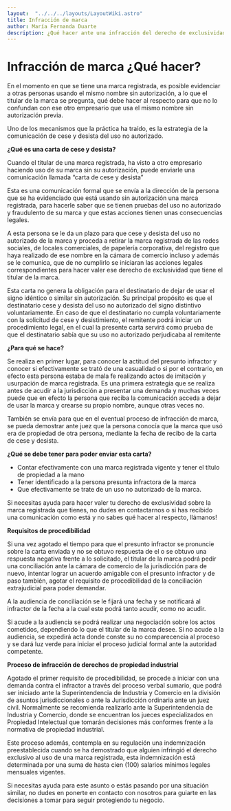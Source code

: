 ```yaml
---
layout:  "../../../layouts/LayoutWiki.astro"
title: Infracción de marca
author: María Fernanda Duarte
description: ¿Qué hacer ante una infracción del derecho de exclusividad?
---
```

# Infracción de marca ¿Qué hacer?

En el momento en que se tiene una marca registrada, es posible evidenciar a otras personas usando el mismo nombre sin autorización, a lo que el titular de la marca se pregunta, qué debe hacer al respecto para que no lo confundan con ese otro empresario que usa el mismo nombre sin autorización previa.

Uno de los mecanismos que la práctica ha traído, es la estrategia de la comunicación de cese y desista del uso no autorizado.

**¿Qué es una carta de cese y desista?**

Cuando el titular de una marca registrada, ha visto a otro empresario haciendo uso de su marca sin su autorización, puede enviarle una comunicación llamada “carta de cese y desista”

Esta es una comunicación formal que se envía a la dirección de la persona que se ha evidenciado que está usando sin autorización una marca registrada, para hacerle saber que se tienen pruebas del uso no autorizado y fraudulento de su marca y que estas acciones tienen unas consecuencias legales.

A esta persona se le da un plazo para que cese y desista del uso no autorizado de la marca y proceda a retirar la marca registrada de las redes sociales, de locales comerciales, de papelería corporativa, del registro que haya realizado de ese nombre en la cámara de comercio incluso y además se le comunica, que de no cumplirlo se iniciaran las acciones legales correspondientes para hacer valer ese derecho de exclusividad que tiene el titular de la marca.

Esta carta no genera la obligación para el destinatario de dejar de usar el signo idéntico o similar sin autorización. Su principal propósito es que el destinatario cese y desista del uso no autorizado del signo distintivo voluntariamente. En caso de que el destinatario no cumpla voluntariamente con la solicitud de cese y desistimiento, el remitente podrá iniciar un procedimiento legal, en el cual la presente carta servirá como prueba de que el destinatario sabía que su uso no autorizado perjudicaba al remitente

**¿Para qué se hace?**

Se realiza en primer lugar, para conocer la actitud del presunto infractor y conocer si efectivamente se trató de una casualidad o si por el contrario, en efecto esta persona estaba de mala fe realizando actos de imitación y usurpación de marca registrada. Es una primera estrategia que se realiza antes de acudir a la jurisdicción a presentar una demanda y muchas veces puede que en efecto la persona que reciba la comunicación acceda a dejar de usar la marca y crearse su propio nombre, aunque otras veces no.

También se envía para que en el eventual proceso de infracción de marca, se pueda demostrar ante juez que la persona conocía que la marca que usó era de propiedad de otra persona, mediante la fecha de recibo de la carta de cese y desista.

**¿Qué se debe tener para poder enviar esta carta?**

- Contar efectivamente con una marca registrada vigente y tener el título de propiedad a la mano
- Tener identificado a la persona presunta infractora de la marca
- Que efectivamente se trate de un uso no autorizado de la marca.

Si necesitas ayuda para hacer valer tu derecho de exclusividad sobre la marca registrada que tienes, no dudes en contactarnos o si has recibido una comunicación como está y no sabes qué hacer al respecto, llámanos!

**Requisitos de procedibilidad**

Si una vez agotado el tiempo para que el presunto infractor se pronuncie sobre la carta enviada y no se obtuvo respuesta de el o se obtuvo una respuesta negativa frente a lo solicitado, el titular de la marca podrá pedir una conciliación ante la cámara de comercio de la jurisdicción para de nuevo, intentar lograr un acuerdo amigable con el presunto infractor y de paso también, agotar el requisito de procedibilidad de la conciliación extrajudicial para poder demandar.

A la audiencia de conciliación se le fijará una fecha y se notificará al infractor de la fecha a la cual este podrá tanto acudir, como no acudir.

Si acude a la audiencia se podrá realizar una negociación sobre los actos cometidos, dependiendo lo que el titular de la marca desee. Si no acude a la audiencia, se expedirá acta donde conste su no comparecencia al proceso y se dará luz verde para iniciar el proceso judicial formal ante la autoridad competente.

**Proceso de infracción de derechos de propiedad industrial**

Agotado el primer requisito de procedibilidad, se procede a iniciar con una demanda contra el infractor a través del proceso verbal sumario, que podrá ser iniciado ante la Superintendencia de Industria y Comercio en la división de asuntos jurisdiccionales o ante la Jurisdicción ordinaria ante un juez civil. Normalmente se recomienda realizarlo ante la Superintendencia de Industria y Comercio, donde se encuentran los jueces especializados en Propiedad Intelectual que tomarán decisiones más conformes frente a la normativa de propiedad industrial.

Este proceso además, contempla en su regulación una indemnización preestablecida cuando se ha demostrado que alguien infringió el derecho exclusivo al uso de una marca registrada, esta indemnización está determinada por una suma de hasta cien (100) salarios mínimos legales mensuales vigentes. 

Si necesitas ayuda para este asunto o estás pasando por una situación similar, no dudes en ponerte en contacto con nosotros para guiarte en las decisiones a tomar para seguir protegiendo tu negocio.